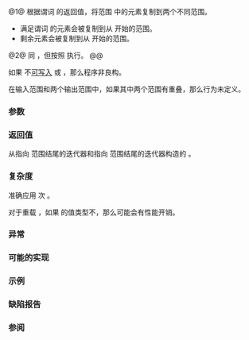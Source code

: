 {{cpp/title|partition_copy}}
{{cpp/algorithm/navbar}}
{{dcl begin}}
{{dcl header|algorithm}}
{{dcla|num=1|since=c++11|notes={{mark constexpr since c++20}}|
template&lt; class InputIt, class OutputIt1,
          class OutputIt2, class UnaryPred &gt;
std::pair&lt;OutputIt1, OutputIt2&gt;
    partition_copy( InputIt first, InputIt last,
                    OutputIt1 d_first_true, OutputIt2 d_first_false,
                    UnaryPred p );
}}
{{dcl|num=2|since=c++17|
template&lt; class ExecutionPolicy, class ForwardIt1, class ForwardIt2,
          class ForwardIt3, class UnaryPred &gt;
std::pair&lt;ForwardIt2, ForwardIt3&gt;
    partition_copy( ExecutionPolicy&amp;&amp; policy,
                    ForwardIt1 first, ForwardIt1 last,
                    ForwardIt2 d_first_true, ForwardIt3 d_first_false,
                    UnaryPred p );
}}
{{dcl end}}

@1@ 根据谓词 {{c|p}} 的返回值，将范围 {{range|first|last}} 中的元素复制到两个不同范围。
* 满足谓词 {{c|p}} 的元素会被复制到从 {{c|d_first_true}} 开始的范围。
* 剩余元素会被复制到从 {{c|d_first_false}} 开始的范围。

@2@ 同 {{v|1}}，但按照 {{c|policy}} 执行。
@@ {{cpp/algorithm/parallel overload precondition}}

如果 {{c|*first}} 不[[cpp/iterator#类型与可写性|可写入]] {{c|d_first_true}} 或 {{c|d_first_false}}，那么程序非良构。

在输入范围和两个输出范围中，如果其中两个范围有重叠，那么行为未定义。

===参数===
{{par begin}}
{{par range|3=要复制的|range=源}}
{{par|d_first_true|满足 {{c|p}} 的元素的输出范围起始}}
{{par|d_first_false|不满足 {{c|p}} 的元素的输出范围起始}}
{{par exec pol}}
{{par pred1|p|如果元素应置于 {{c|d_first_true}} 中|p1=InputIt}}
{{par hreq}}
{{par req named|InputIt|InputIterator}}
{{par req named|OutputIt1, OutputIt2|OutputIterator}}
{{par req named|ForwardIt1, ForwardIt2, ForwardIt3|ForwardIterator}}
{{par req named|UnaryPred|Predicate}}
{{par end}}

===返回值===
从指向 {{c|d_first_true}} 范围结尾的迭代器和指向 {{c|d_first_false}} 范围结尾的迭代器构造的 {{lc|std::pair}}。

===复杂度===
准确应用 {{c|std::distance(first, last)}} 次 {{c|p}}。

对于重载 {{v|2}}，如果 {{tt|ForwardIt}} 的值类型不{{named req|CopyConstructible}}，那么可能会有性能开销。

===异常===
{{cpp/algorithm/parallel exceptions reporting behavior|singular=yes}}

===可能的实现===
{{eq impl|title1=partition_copy (1)|ver1=1|1=
template&lt;class InputIt, class OutputIt1,
         class OutputIt2, class UnaryPred&gt;
constexpr //&lt; C++20 起
std::pair&lt;OutputIt1, OutputIt2&gt;
    partition_copy(InputIt first, InputIt last,
                   OutputIt1 d_first_true, OutputIt2 d_first_false,
                   UnaryPred p)
{
    for (; first != last; ++first)
    {
        if (p(*first))
        {
            *d_first_true = *first;
            ++d_first_true;
        }
        else
        {
            *d_first_false = *first;
            ++d_first_false;
        }
    }
    
    return std::pair&lt;OutputIt1, OutputIt2&gt;(d_first_true, d_first_false);
}
}}

===示例===
{{example
|code=
#include &lt;algorithm&gt;
#include &lt;iostream&gt;
#include &lt;utility&gt;

void print(auto rem, const auto&amp; v)
{
    for (std::cout &lt;&lt; rem; const auto&amp; x : v)
        std::cout &lt;&lt; x &lt;&lt; ' ';
    std::cout &lt;&lt; '\n';
}

int main()
{
    int arr[10] = {0, 1, 2, 3, 4, 5, 6, 7, 8, 9};
    int true_arr[5] = {0};
    int false_arr[5] = {0};
    
    std::partition_copy(std::begin(arr), std::end(arr),
                        std::begin(true_arr), std::begin(false_arr),
                        [](int i) { return 4 &lt; i; });
    
    print("true_arr ：", true_arr);
    print("false_arr：", false_arr);
}
|output=
true_arr ：5 6 7 8 9
false_arr：0 1 2 3 4
}}

===缺陷报告===
{{dr list begin}}
{{dr list item|paper=P0896R4|std=C++11&lt;br&gt;C++17|before=1. {{tt|InputIt}} （C++11）/{{tt|ForwardIt1}}（C++17）的值类型需要{{named req|CopyAssignable}}&lt;br&gt;2. 两个输出范围可以有重叠|after=1. 不需要&lt;br&gt;2. 此时行为未定义}}
{{dr list end}}

===参阅===
{{dsc begin}}
{{dsc inc|cpp/algorithm/dsc partition}}
{{dsc inc|cpp/algorithm/dsc stable_partition}}
{{dsc inc|cpp/algorithm/dsc copy}}
{{dsc inc|cpp/algorithm/dsc remove_copy}}
{{dsc inc|cpp/algorithm/ranges/dsc partition_copy}}
{{dsc end}}

{{langlinks|de|en|es|fr|it|ja|pt|ru}}